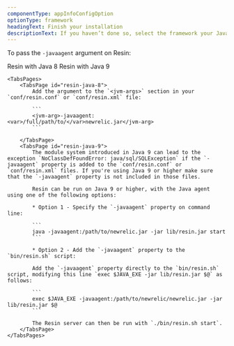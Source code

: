 ```yaml
---
componentType: appInfoConfigOption
optionType: framework 
headingText: Finish your installation
descriptionText: If you haven’t done so, select the framework your Java app is using.
---
```


To pass the `-javaagent` argument on Resin:

<Tabs>
	<TabsBar>
		<TabsBarItem id="resin-java-8">Resin with Java 8</TabsBarItem>
		<TabsBarItem id="resin-java-9">Resin with Java 9</TabsBarItem>
	</TabsBar>

	<TabsPages>
		<TabsPage id="resin-java-8">
            Add the argument to the `<jvm-args>` section in your `conf/resin.conf` or `conf/resin.xml` file:

            ```
            <jvm-arg>-javaagent:<var>/full/path/to/</var>newrelic.jar</jvm-arg>
            ```

		</TabsPage>
		<TabsPage id="resin-java-9">
            The module system introduced in Java 9 can lead to the exception `NoClassDefFoundError: java/sql/SQLException` if the `-javaagent` property is added to the `conf/resin.conf` or `conf/resin.xml` files. If you're using Java 9 or higher make sure that the `-javaagent` property is not included in those files.

            Resin can be run on Java 9 or higher, with the Java agent using one of the following options:

            * Option 1 - Specify the `-javaagent` property on command line:

            ```
            java -javaagent:/path/to/newrelic.jar -jar lib/resin.jar start
            ```

            * Option 2 - Add the `-javaagent` property to the `bin/resin.sh` script:

            Add the `-javaagent` property directly to the `bin/resin.sh` script, modifying this line `exec $JAVA_EXE -jar lib/resin.jar $@` as follows:

            ```
            exec $JAVA_EXE -javaagent:/path/to/newrelic/newrelic.jar -jar lib/resin.jar $@
            ```

            The Resin server can then be run with `./bin/resin.sh start`.           
		</TabsPage>
	</TabsPages>
</Tabs>
